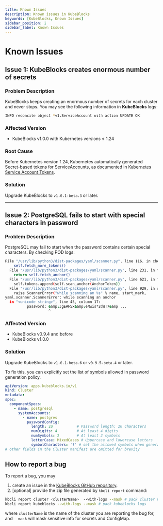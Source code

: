 ```yaml
---
title: Known Issues
description: Known issues in KubeBlocks
keywords: [KubeBlocks, Known Issues]
sidebar_position: 2
sidebar_label: Known Issues
---
```



# Known Issues

## Issue 1: KubeBlocks creates enormous number of secrets

### Problem Description
KubeBlocks keeps creating an enormous number of secrets for each cluster and never stops. You may see the following information in **KubeBlocks** logs:

```bash
INFO reconcile object *v1.ServiceAccount with action UPDATE OK
```

### Affected Version
- KubeBlocks v1.0.0 with Kubernetes versions ≤ 1.24

### Root Cause
Before Kubernetes version 1.24, Kubernetes automatically generated Secret-based tokens for ServiceAccounts, as documented in [Kubernetes Service Account Tokens](https://kubernetes.io/docs/reference/access-authn-authz/service-accounts-admin/).

### Solution
Upgrade KubeBlocks to `v1.0.1-beta.3` or later.

---

## Issue 2: PostgreSQL fails to start with special characters in password

### Problem Description
PostgreSQL may fail to start when the password contains certain special characters. By checking POD logs:
```bash
File "/usr/lib/python3/dist-packages/yaml/scanner.py", line 116, in check_token
    self.fetch_more_tokens()
  File "/usr/lib/python3/dist-packages/yaml/scanner.py", line 231, in fetch_more_tokens
    return self.fetch_anchor()
  File "/usr/lib/python3/dist-packages/yaml/scanner.py", line 621, in fetch_anchor
    self.tokens.append(self.scan_anchor(AnchorToken))
  File "/usr/lib/python3/dist-packages/yaml/scanner.py", line 929, in scan_anchor
    raise ScannerError("while scanning an %s" % name, start_mark,
yaml.scanner.ScannerError: while scanning an anchor
  in "<unicode string>", line 45, column 17:
          password: &amp;JgE#F5x&amp;eNwis*2dW!7&amp ...
                    ^
```

### Affected Version
- KubeBlocks v0.9.4 and before
- KubeBlocks v1.0.0

### Solution

Upgrade KubeBlocks to `v1.0.1-beta.6` or `v0.9.5-beta.4` or later.

To fix this, you can explicitly set the list of symbols allowed in password generation policy.

```yaml
apiVersion: apps.kubeblocks.io/v1
kind: Cluster
metadata:
spec:
  componentSpecs:
    - name: postgresql
      systemAccounts:
        - name: postgres
          passwordConfig:
            length: 20           # Password length: 20 characters
            numDigits: 4         # At least 4 digits
            numSymbols: 2        # At least 2 symbols
            letterCase: MixedCases # Uppercase and lowercase letters
            symbolCharacters: '!' # set the allowed symbols when generating password
# other fields in the Cluster manifest are omitted for brevity
```

## How to report a bug

To report a bug, you may

1. create an issue in the [KubeBlocks GitHub repository](https://github.com/apecloud/kubeblocks/issues/).
2. [optional] provide the zip file generated by `kbcli report` command:
```bash
kbcli report cluster <clusterName>  --with-logs --mask # pack cluster manifest, version, and logs
kbcli report kubeblocks --with-logs --mask # pack kubeblocks logs
```
where `clusterName` is the name of the cluster you are reporting the bug for, and `--mask` will mask sensitive info for secrets and ConfigMap.
